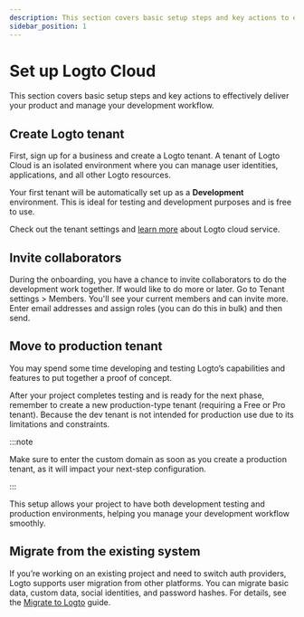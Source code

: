 ```yaml
---
description: This section covers basic setup steps and key actions to effectively deliver your product and manage your development workflow.
sidebar_position: 1
---
```


# Set up Logto Cloud

This section covers basic setup steps and key actions to effectively deliver your product and manage your development workflow.

## Create Logto tenant

First, sign up for a business and create a Logto tenant. A tenant of Logto Cloud is an isolated environment where you can manage user identities, applications, and all other Logto resources.

Your first tenant will be automatically set up as a **Development** environment. This is ideal for testing and development purposes and is free to use.

Check out the tenant settings and [learn more](../logto-cloud/tenant-settings.mdx) about Logto cloud service.

## Invite collaborators

During the onboarding, you have a chance to invite collaborators to do the development work together. If would like to do more or later. Go to <CloudLink to="/tenant-settings/members">Tenant settings > Members</CloudLink>. You'll see your current members and can invite more. Enter email addresses and assign roles (you can do this in bulk) and then send.

## Move to production tenant

You may spend some time developing and testing Logto’s capabilities and features to put together a proof of concept.

After your project completes testing and is ready for the next phase, remember to create a new production-type tenant (requiring a Free or Pro tenant). Because the dev tenant is not intended for production use due to its limitations and constraints.

:::note

Make sure to enter the custom domain as soon as you create a production tenant, as it will impact your next-step configuration.

:::

This setup allows your project to have both development testing and production environments, helping you manage your development workflow smoothly.

## Migrate from the existing system

If you’re working on an existing project and need to switch auth providers, Logto supports user migration from other platforms. You can migrate basic data, custom data, social identities, and password hashes. For details, see the [Migrate to Logto](../user-management/user-migration.mdx) guide.
